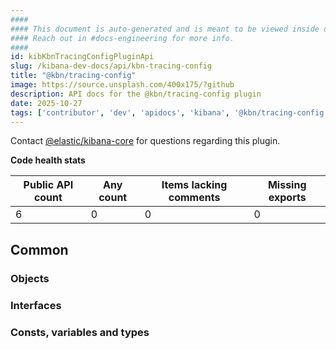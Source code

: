 ```yaml
---
####
#### This document is auto-generated and is meant to be viewed inside our experimental, new docs system.
#### Reach out in #docs-engineering for more info.
####
id: kibKbnTracingConfigPluginApi
slug: /kibana-dev-docs/api/kbn-tracing-config
title: "@kbn/tracing-config"
image: https://source.unsplash.com/400x175/?github
description: API docs for the @kbn/tracing-config plugin
date: 2025-10-27
tags: ['contributor', 'dev', 'apidocs', 'kibana', '@kbn/tracing-config']
---
```




Contact [@elastic/kibana-core](https://github.com/orgs/elastic/teams/kibana-core) for questions regarding this plugin.

**Code health stats**

| Public API count  | Any count | Items lacking comments | Missing exports |
|-------------------|-----------|------------------------|-----------------|
| 6 | 0 | 0 | 0 |

## Common

### Objects
<DocDefinitionList data={kbnTracingConfigObj.common.objects}/>

### Interfaces
<DocDefinitionList data={kbnTracingConfigObj.common.interfaces}/>

### Consts, variables and types
<DocDefinitionList data={kbnTracingConfigObj.common.misc}/>

